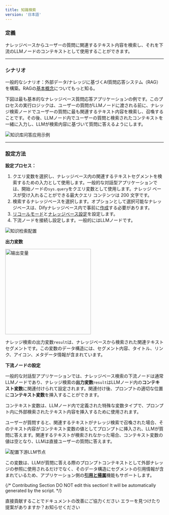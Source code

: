 ```yaml
---
title: 知識検索
version: '日本語'
---
```


### 定義

ナレッジベースからユーザーの質問に関連するテキスト内容を検索し、それを下流のLLMノードのコンテキストとして使用することができます。

***

### シナリオ

一般的なシナリオ：外部データ/ナレッジに基づくAI質問応答システム（RAG）を構築。RAGの[基本概念](/ja-jp/learn-more/extended-reading/retrieval-augment/README)についてもっと知る。

下図は最も基本的なナレッジベース質問応答アプリケーションの例です。このプロセスの実行ロジックは、ユーザーの質問がLLMノードに渡される前に、ナレッジ検索ノードでユーザーの質問に最も関連するテキスト内容を検索し、召喚することです。その後、LLMノード内でユーザーの質問と検索されたコンテキストを一緒に入力し、LLMが検索内容に基づいて質問に答えるようにします。

<Frame caption="ナレッジベース質問応答アプリケーションの例">
  <img src="https://assets-docs.dify.ai/dify-enterprise-mintlify/jp/guides/workflow/node/9e73f3baf4dcebdd7bfd106e725ef9cc.png" alt="知识库问答应用示例" />
</Frame>

***

### 設定方法

**設定プロセス：**

1. クエリ変数を選択し、ナレッジベース内の関連するテキストセグメントを検索するための入力として使用します。一般的な対話型アプリケーションでは、開始ノードの`sys.query`をクエリ変数として使用します。ナレッジ ベースが受け入れることができる最大クエリ コンテンツは 200 文字です。
2. 検索するナレッジベースを選択します。オプションとして選択可能なナレッジベースは、Difyナレッジベース内で事前に[作成](/ja-jp/guides/knowledge-base/create-knowledge-and-upload-documents/chunking-and-cleaning-text)する必要があります。
3. [リコールモード](/ja-jp/learn-more/extended-reading/retrieval-augment/retrieval)と[ナレッジベース設定](/ja-jp/guides/knowledge-base/knowledge-and-documents-maintenance/introduction)を設定します。
4. 下流ノードを接続し設定します。一般的にはLLMノードです。

<Frame caption="ナレッジ検索の設定">
  <img src="https://assets-docs.dify.ai/dify-enterprise-mintlify/jp/guides/workflow/node/5f21ab5c21535dcb28dfc49b39906987.png" alt="知识检索配置" />
</Frame>

**出力変数**

<Frame caption="出力変数">
  <img src="https://assets-docs.dify.ai/dify-enterprise-mintlify/jp/guides/workflow/node/2910b39ecb7633c5580761b87e939201.png" alt="输出变量" width="272" />
</Frame>

ナレッジ検索の出力変数`result`は、ナレッジベースから検索された関連テキストセグメントです。この変数のデータ構造には、セグメント内容、タイトル、リンク、アイコン、メタデータ情報が含まれています。

**下流ノードの設定**

一般的な対話型アプリケーションでは、ナレッジベース検索の下流ノードは通常LLMノードであり、ナレッジ検索の**出力変数**`result`はLLMノード内の**コンテキスト変数**に関連付けられて設定されます。関連付け後、プロンプトの適切な位置に**コンテキスト変数**を挿入することができます。

<Note>
コンテキスト変数は、LLMノード内で定義された特殊な変数タイプで、プロンプト内に外部検索されたテキスト内容を挿入するために使用されます。
</Note>

ユーザーが質問すると、関連するテキストがナレッジ検索で召喚された場合、そのテキスト内容がコンテキスト変数の値としてプロンプトに挿入され、LLMが質問に答えます。関連するテキストが検索されなかった場合、コンテキスト変数の値は空となり、LLMは直接ユーザーの質問に答えます。

<Frame caption="下流LLMノードの設定">
  <img src="https://assets-docs.dify.ai/dify-enterprise-mintlify/jp/guides/workflow/node/4d6388a3cc7b23a6a0e8b511a46faa99.png" alt="配置下游LLM节点" />
</Frame>

この変数は、LLMが質問に答える際のプロンプトコンテキストとして外部ナレッジの参照に使用されるだけでなく、そのデータ構造にセグメントの引用情報が含まれているため、アプリケーション側の[**引用と帰属**](/ja-jp/guides/knowledge-base/retrieval-test-and-citation)機能もサポートします。

{/*
Contributing Section
DO NOT edit this section!
It will be automatically generated by the script.
*/}

<CardGroup cols="2">
    <Card
        title="このページを編集する"
        icon="pen-to-square"
        href="https://github.com/langgenius/dify-docs/edit/main/ja-jp/guides/workflow/node/knowledge-retrieval.mdx"
    >
        直接貢献することでドキュメントの改善にご協力ください
    </Card>
    <Card
        title="問題を報告する"
        icon="github"
        href="https://github.com/langgenius/dify-docs/issues/new?title=ドキュメントの問題%3A%20edge-retrie&body=%23%23%20問題の説明%0A%3C%21--%20発見した問題について簡単に説明してください%20--%3E%0A%0A%23%23%20ページリンク%0Ahttps%3A%2F%2Fgithub.com%2Flanggenius%2Fdify-docs%2Fblob%2Fmain%2Fja-jp/guides/workflow/node%2Fknowledge-retrieval.mdx%0A%0A%23%23%20提案される変更%0A%3C%21--%20特定の変更案がある場合は、ここで説明してください%20--%3E%0A%0A%3C%21--%20ドキュメントの品質向上にご協力いただきありがとうございます！%20--%3E"
    >
        エラーを見つけたり提案がありますか？お知らせください
    </Card>
</CardGroup>
